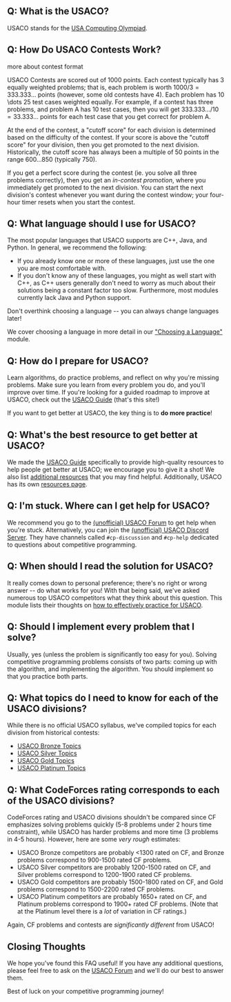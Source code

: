 ## Q: What is the USACO?

USACO stands for the [USA Computing Olympiad](http://www.usaco.org/).

## Q: How Do USACO Contests Work?

<Resources>
  <Resource
    source="USACO@USA Computing Olympiad"
    title="Contests"
    url="http://www.usaco.org/index.php?page=contests"
    starred
  >
    more about contest format
  </Resource>
</Resources>

USACO Contests are scored out of 1000 points. Each contest typically has 3
equally weighted problems; that is, each problem is worth
$1000/3 = 333.333 \dots$ points (however, some old contests have 4). Each
problem has 10 \dots 25 test cases weighted equally. For example, if a contest
has three problems, and problem A has 10 test cases, then you will get
$333.333 \dots/10 = 33.333\dots$ points for each test case that you get correct
for problem A.

At the end of the contest, a "cutoff score" for each division is determined
based on the difficulty of the contest. If your score is above the "cutoff
score" for your division, then you get promoted to the next division.
Historically, the cutoff score has always been a multiple of $50$ points in the
range $600\ldots 850$ (typically $750$).

If you get a perfect score during the contest (ie. you solve all three problems
correctly), then you get an _in-contest promotion_, where you immediately get
promoted to the next division. You can start the next division's contest
whenever you want during the contest window; your four-hour timer resets when
you start the contest.

## Q: What language should I use for USACO?

The most popular languages that USACO supports are C++, Java, and Python. In
general, we recommend the following:

- If you already know one or more of these languages, just use the one you are
  most comfortable with.
- If you don't know any of these languages, you might as well start with C++, as
  C++ users generally don't need to worry as much about their solutions being a
  constant factor too slow. Furthermore, most modules currently lack Java and
  Python support.

Don't overthink choosing a language -- you can always change languages later!

We cover choosing a language in more detail in our
["Choosing a Language"](/general/choosing-lang) module.

## Q: How do I prepare for USACO?

Learn algorithms, do practice problems, and reflect on why you're missing
problems. Make sure you learn from every problem you do, and you'll improve over
time. If you're looking for a guided roadmap to improve at USACO, check out the
[USACO Guide](https://usaco.guide/) (that's this site!)

If you want to get better at USACO, the key thing is to **do more practice**!

## Q: What's the best resource to get better at USACO?

We made the [USACO Guide](https://usaco.guide/) specifically to provide
high-quality resources to help people get better at USACO; we encourage you to
give it a shot! We also list [additional resources](/general/resources-cp) that
you may find helpful. Additionally, USACO has its own
[resources page](http://usaco.org/index.php?page=resources).

## Q: I'm stuck. Where can I get help for USACO?

We recommend you go to the
[(unofficial) USACO Forum](https://forum.usaco.guide/) to get help when you're
stuck. Alternatively, you can join the
[(unofficial) USACO Discord Server](https://discord.com/invite/bessMBe). They
have channels called `#cp-discussion` and `#cp-help` dedicated to questions
about competitive programming.

## Q: When should I read the solution for USACO?

It really comes down to personal preference; there's no right or wrong answer --
do what works for you! With that being said, we've asked numerous top USACO
competitors what they think about this question. This module lists their
thoughts on [how to effectively practice for USACO](/general/practicing).

## Q: Should I implement every problem that I solve?

Usually, yes (unless the problem is significantly too easy for you). Solving
competitive programming problems consists of two parts: coming up with the
algorithm, and implementing the algorithm. You should implement so that you
practice both parts.

## Q: What topics do I need to know for each of the USACO divisions?

While there is no official USACO syllabus, we've compiled topics for each
division from historical contests:

- [USACO Bronze Topics](/bronze)
- [USACO Silver Topics](/silver)
- [USACO Gold Topics](/gold)
- [USACO Platinum Topics](/plat)

## Q: What CodeForces rating corresponds to each of the USACO divisions?

CodeForces rating and USACO divisions shouldn't be compared since CF emphasizes
solving problems quickly (5-8 problems under 2 hours time constraint), while
USACO has harder problems and more time (3 problems in 4-5 hours). However, here
are some _very rough_ estimates:

- USACO Bronze competitors are probably \<1300 rated on CF, and Bronze problems
  correspond to 900-1500 rated CF problems.
- USACO Silver competitors are probably 1200-1500 rated on CF, and Silver
  problems correspond to 1200-1900 rated CF problems.
- USACO Gold competitors are probably 1500-1800 rated on CF, and Gold problems
  correspond to 1500-2200 rated CF problems.
- USACO Platinum competitors are probably 1650+ rated on CF, and Platinum
  problems correspond to 1900+ rated CF problems. (Note that at the Platinum
  level there is a _lot_ of variation in CF ratings.)

Again, CF problems and contests are _significantly different_ from USACO!

## Closing Thoughts

We hope you've found this FAQ useful! If you have any additional questions,
please feel free to ask on the [USACO Forum](https://forum.usaco.guide) and
we'll do our best to answer them.

Best of luck on your competitive programming journey!
